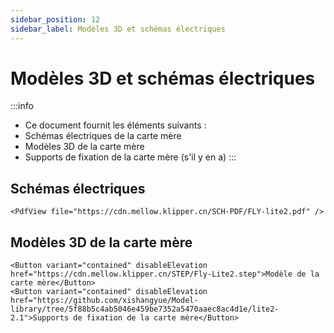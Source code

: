 ```yaml
---
sidebar_position: 12
sidebar_label: Modèles 3D et schémas électriques
---
```


# Modèles 3D et schémas électriques


:::info
* Ce document fournit les éléments suivants :
* Schémas électriques de la carte mère
* Modèles 3D de la carte mère
* Supports de fixation de la carte mère (s'il y en a)
:::

## Schémas électriques

    <PdfView file="https://cdn.mellow.klipper.cn/SCH-PDF/FLY-lite2.pdf" />


## Modèles 3D de la carte mère

    <Button variant="contained" disableElevation href="https://cdn.mellow.klipper.cn/STEP/Fly-Lite2.step">Modèle de la carte mère</Button>
    <Button variant="contained" disableElevation href="https://github.com/xishangyue/Model-library/tree/5f88b5c4ab5046e459be7352a5470aaec8ac4d1e/lite2-2.1">Supports de fixation de la carte mère</Button>